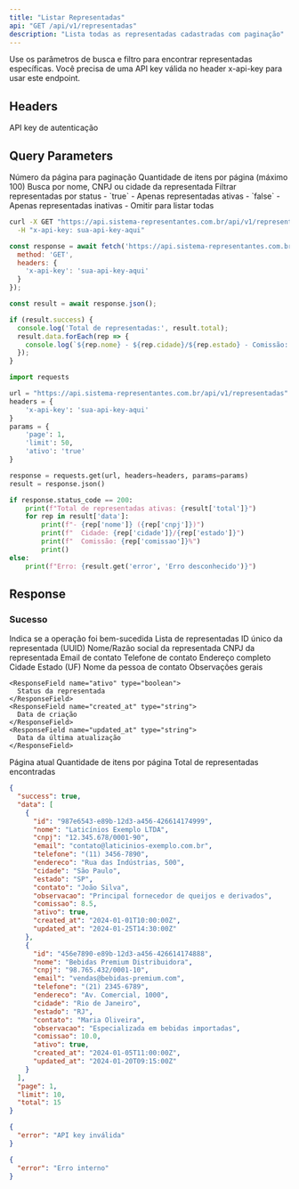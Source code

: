 ```yaml
---
title: "Listar Representadas"
api: "GET /api/v1/representadas"
description: "Lista todas as representadas cadastradas com paginação"
---
```


<Tip>
Use os parâmetros de busca e filtro para encontrar representadas específicas.
</Tip>

<Warning>
Você precisa de uma API key válida no header x-api-key para usar este endpoint.
</Warning>

## Headers

<ParamField header="x-api-key" type="string" required>
  API key de autenticação
</ParamField>

## Query Parameters

<ParamField query="page" type="number" default="1">
  Número da página para paginação
</ParamField>

<ParamField query="limit" type="number" default="20">
  Quantidade de itens por página (máximo 100)
</ParamField>

<ParamField query="search" type="string">
  Busca por nome, CNPJ ou cidade da representada
</ParamField>

<ParamField query="ativo" type="boolean">
  Filtrar representadas por status
  - `true` - Apenas representadas ativas
  - `false` - Apenas representadas inativas
  - Omitir para listar todas
</ParamField>

<RequestExample>

```bash cURL
curl -X GET "https://api.sistema-representantes.com.br/api/v1/representadas?page=1&limit=10&ativo=true" \
  -H "x-api-key: sua-api-key-aqui"
```

```javascript JavaScript
const response = await fetch('https://api.sistema-representantes.com.br/api/v1/representadas?search=laticínios', {
  method: 'GET',
  headers: {
    'x-api-key': 'sua-api-key-aqui'
  }
});

const result = await response.json();

if (result.success) {
  console.log('Total de representadas:', result.total);
  result.data.forEach(rep => {
    console.log(`${rep.nome} - ${rep.cidade}/${rep.estado} - Comissão: ${rep.comissao}%`);
  });
}
```

```python Python
import requests

url = "https://api.sistema-representantes.com.br/api/v1/representadas"
headers = {
    'x-api-key': 'sua-api-key-aqui'
}
params = {
    'page': 1,
    'limit': 50,
    'ativo': 'true'
}

response = requests.get(url, headers=headers, params=params)
result = response.json()

if response.status_code == 200:
    print(f"Total de representadas ativas: {result['total']}")
    for rep in result['data']:
        print(f"- {rep['nome']} ({rep['cnpj']})")
        print(f"  Cidade: {rep['cidade']}/{rep['estado']}")
        print(f"  Comissão: {rep['comissao']}%")
        print()
else:
    print(f"Erro: {result.get('error', 'Erro desconhecido')}")
```

</RequestExample>

## Response

### Sucesso

<ResponseField name="success" type="boolean">
  Indica se a operação foi bem-sucedida
</ResponseField>

<ResponseField name="data" type="array">
  Lista de representadas
  
  <Expandable title="Estrutura da representada">
    <ResponseField name="id" type="string">
      ID único da representada (UUID)
    </ResponseField>
    <ResponseField name="nome" type="string">
      Nome/Razão social da representada
    </ResponseField>
    <ResponseField name="cnpj" type="string">
      CNPJ da representada
    </ResponseField>
    <ResponseField name="email" type="string">
      Email de contato
    </ResponseField>
    <ResponseField name="telefone" type="string">
      Telefone de contato
    </ResponseField>
    <ResponseField name="endereco" type="string">
      Endereço completo
    </ResponseField>
    <ResponseField name="cidade" type="string">
      Cidade
    </ResponseField>
    <ResponseField name="estado" type="string">
      Estado (UF)
    </ResponseField>
    <ResponseField name="contato" type="string">
      Nome da pessoa de contato
    </ResponseField>
    <ResponseField name="observacao" type="string">
      Observações gerais
    </ResponseField>

    <ResponseField name="ativo" type="boolean">
      Status da representada
    </ResponseField>
    <ResponseField name="created_at" type="string">
      Data de criação
    </ResponseField>
    <ResponseField name="updated_at" type="string">
      Data da última atualização
    </ResponseField>
  </Expandable>
</ResponseField>

<ResponseField name="page" type="number">
  Página atual
</ResponseField>

<ResponseField name="limit" type="number">
  Quantidade de itens por página
</ResponseField>

<ResponseField name="total" type="number">
  Total de representadas encontradas
</ResponseField>

<ResponseExample>

```json 200 - Sucesso
{
  "success": true,
  "data": [
    {
      "id": "987e6543-e89b-12d3-a456-426614174999",
      "nome": "Laticínios Exemplo LTDA",
      "cnpj": "12.345.678/0001-90",
      "email": "contato@laticinios-exemplo.com.br",
      "telefone": "(11) 3456-7890",
      "endereco": "Rua das Indústrias, 500",
      "cidade": "São Paulo",
      "estado": "SP",
      "contato": "João Silva",
      "observacao": "Principal fornecedor de queijos e derivados",
      "comissao": 8.5,
      "ativo": true,
      "created_at": "2024-01-01T10:00:00Z",
      "updated_at": "2024-01-25T14:30:00Z"
    },
    {
      "id": "456e7890-e89b-12d3-a456-426614174888",
      "nome": "Bebidas Premium Distribuidora",
      "cnpj": "98.765.432/0001-10",
      "email": "vendas@bebidas-premium.com",
      "telefone": "(21) 2345-6789",
      "endereco": "Av. Comercial, 1000",
      "cidade": "Rio de Janeiro",
      "estado": "RJ",
      "contato": "Maria Oliveira",
      "observacao": "Especializada em bebidas importadas",
      "comissao": 10.0,
      "ativo": true,
      "created_at": "2024-01-05T11:00:00Z",
      "updated_at": "2024-01-20T09:15:00Z"
    }
  ],
  "page": 1,
  "limit": 10,
  "total": 15
}
```

```json 401 - Não Autorizado
{
  "error": "API key inválida"
}
```

```json 500 - Erro Interno
{
  "error": "Erro interno"
}
```

</ResponseExample>